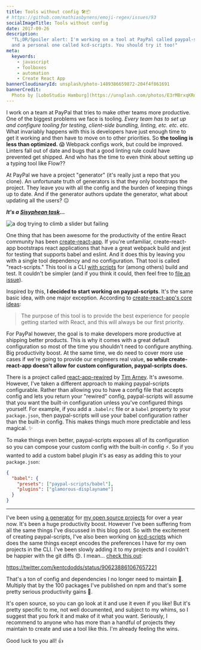 ```yaml
---
title: Tools without config 🛠📦
# https://github.com/mathiasbynens/emoji-regex/issues/93
socialImageTitle: Tools without config
date: 2017-09-26
description:
  "TL;DR/Spoiler alert: I'm working on a tool at PayPal called paypal-scripts
  and a personal one called kcd-scripts. You should try it too!"
meta:
  keywords:
    - javascript
    - Toolboxes
    - automation
    - Create React App
bannerCloudinaryId: unsplash/photo-1489386659872-204f4f861691
bannerCredit:
  Photo by [LoboStudio Hamburg](https://unsplash.com/photos/E3rMBrxqKRo)
---
```


I work on a team at PayPal that tries to make other teams more productive. One
of the biggest problems we face is tooling. _Every team has to set up and
configure tooling for testing, client-side bundling, linting, etc. etc. etc._
What invariably happens with this is developers have just enough time to get it
working and then have to move on to other priorities. So **the tooling is less
than optimized.** 😱 Webpack configs work, but could be improved. Linters fall
out of date and bugs that a good linting rule could have prevented get shipped.
And who has the time to even think about setting up a typing tool like Flow??

At PayPal we have a project "generator" (it's really just a repo that you
clone). An unfortunate truth of generators is that they only bootstraps the
project. They leave you with all the config and the burden of keeping things up
to date. And if the generator authors update the generator, what about updating
all the users? 😑

**_It's a [Sisyphean task](https://en.wikipedia.org/wiki/Sisyphus)..._**

![a dog trying to climb a slider but failing](https://res.cloudinary.com/kentcdodds-com/image/upload/v1625033446/kentcdodds.com/content/blog/tools-without-config/0.gif)

One thing that has been awesome for the productivity of the entire React
community has been
[create-react-app](https://github.com/facebook/create-react-app). If you're
unfamiliar, create-react-app bootstraps react applications that have a great
webpack build and jest for testing that supports babel and eslint. And it does
this by leaving you with a single tool dependency and no configuration. That
tool is called "react-scripts." This tool is a CLI
[with scripts](https://github.com/facebook/create-react-app/tree/master/packages/react-scripts/scripts)
for (among others) build and test. It couldn't be simpler (and if you think it
could, then feel free to
[file an issue](https://github.com/facebook/create-react-app/issues)).

Inspired by this, **I decided to start working on paypal-scripts**. It's the
same basic idea, with one major exception. According to
[create-react-app's core ideas](https://github.com/facebook/create-react-app/blob/44cfbccfda665d6bfb626ce5528697de6033ee8e/CONTRIBUTING.md#core-ideas):

> The purpose of this tool is to provide the best experience for people getting
> started with React, and this will always be our first priority.

For PayPal however, the goal is to make developers more productive at shipping
better products. This is why it comes with a great default configuration so most
of the time you shouldn't need to configure anything. Big productivity boost. At
the same time, we do need to cover more use cases if we're going to provide our
engineers real value, **so while create-react-app doesn't allow for custom
configuration, paypal-scripts does.**

There is a project called
[react-app-rewired](https://github.com/timarney/react-app-rewired) by
[Tim Arney](https://twitter.com/timarney). It's awesome. However, I've taken a
different approach to making paypal-scripts configurable. Rather than allowing
you to have a config file that accepts config and lets you return your "rewired"
config, paypal-scripts will assume that you want the built-in configuration
unless you've configured things yourself. For example, if you add a `.babelrc`
file or a `babel` property to your `package.json`, then paypal-scripts will use
your babel configuration rather than the built-in config. This makes things much
more predictable and less magical. ✨

To make things even better, paypal-scripts exposes all of its configuration so
you can compose your custom config with the built-in config ⚡️. So if you
wanted to add a custom babel plugin it's as easy as adding this to your
`package.json`:

```json
{
  "babel": {
    "presets": ["paypal-scripts/babel"],
    "plugins": ["glamorous-displayname"]
  }
}
```

---

I've been using [a generator](https://github.com/kentcdodds/generator-kcd-oss)
for [my open source projects](https://github.com/kentcdodds) for over a year
now. It's been a huge productivity boost. However I've been suffering from all
the same things I've discussed in this blog post. So with the excitement of
creating paypal-scripts, I've also been working on
[kcd-scripts](https://github.com/kentcdodds/kcd-scripts) which does the same
things except encodes the preferences I have for my own projects in the CLI.
I've been slowly adding it to my projects and I couldn't be happier with the git
diffs 😍. I mean…
[check this out](https://twitter.com/kentcdodds/status/906238861067657221):

https://twitter.com/kentcdodds/status/906238861067657221

That's a ton of config and dependencies I no longer need to maintain 🙌.
Multiply that by the 100 packages I've published on npm and that's some pretty
serious productivity gains 🚀.

It's open source, so you can go look at it and use it even if you like! But it's
pretty specific to me, not well documented, and subject to my whims, so I
suggest that you fork it and make of it what you want. Seriously, I recommend to
anyone who has more than a handful of projects they maintain to create and use a
tool like this. I'm already feeling the wins.

Good luck to you all! 👍
